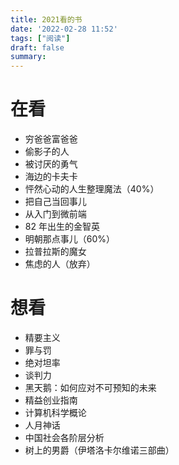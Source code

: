 ```yaml
---
title: 2021看的书
date: '2022-02-28 11:52'
tags: ["阅读"]
draft: false
summary: 
---
```

# 在看

- 穷爸爸富爸爸
- 偷影子的人
- 被讨厌的勇气
- 海边的卡夫卡
- 怦然心动的人生整理魔法（40%）
- 把自己当回事儿
- 从入门到微前端
- 82 年出生的金智英
- 明朝那点事儿（60%）
- 拉普拉斯的魔女
- 焦虑的人（放弃）

# 想看

- 精要主义
- 罪与罚
- 绝对坦率
- 谈判力
- 黑天鹅：如何应对不可预知的未来
- 精益创业指南
- 计算机科学概论
- 人月神话
- 中国社会各阶层分析
- 树上的男爵（伊塔洛卡尔维诺三部曲）
